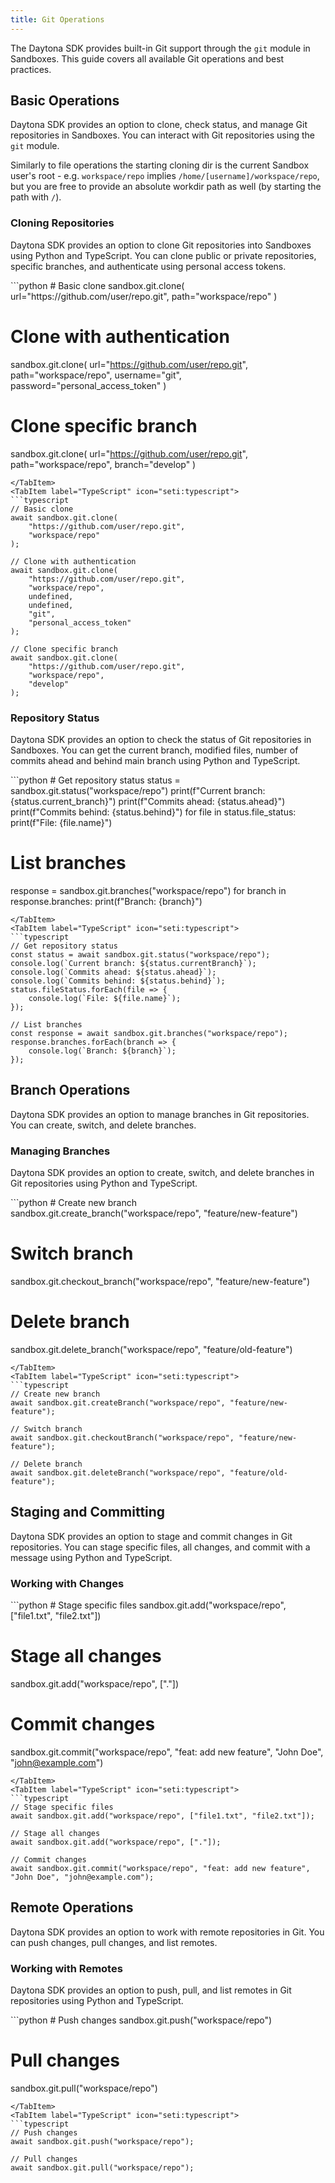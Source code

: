 ```yaml
---
title: Git Operations
---
```



The Daytona SDK provides built-in Git support through the `git` module in Sandboxes. This guide covers all available Git operations and best practices.

## Basic Operations

Daytona SDK provides an option to clone, check status, and manage Git repositories in Sandboxes. You can interact with Git repositories using the `git` module.

Similarly to file operations the starting cloning dir is the current Sandbox user's root - e.g. `workspace/repo` implies `/home/[username]/workspace/repo`, but you are free to provide an absolute workdir path as well (by starting the path with `/`).

### Cloning Repositories

Daytona SDK provides an option to clone Git repositories into Sandboxes using Python and TypeScript. You can clone public or private repositories, specific branches, and authenticate using personal access tokens.

<Tabs>
<TabItem label="Python" icon="seti:python">
```python
# Basic clone
sandbox.git.clone(
    url="https://github.com/user/repo.git",
    path="workspace/repo"
)

# Clone with authentication

sandbox.git.clone(
    url="https://github.com/user/repo.git",
    path="workspace/repo",
    username="git",
    password="personal_access_token"
)

# Clone specific branch

sandbox.git.clone(
    url="https://github.com/user/repo.git",
    path="workspace/repo",
    branch="develop"
)

```
</TabItem>
<TabItem label="TypeScript" icon="seti:typescript">
```typescript
// Basic clone
await sandbox.git.clone(
    "https://github.com/user/repo.git",
    "workspace/repo"
);

// Clone with authentication
await sandbox.git.clone(
    "https://github.com/user/repo.git",
    "workspace/repo",
    undefined,
    undefined,
    "git",
    "personal_access_token"
);

// Clone specific branch
await sandbox.git.clone(
    "https://github.com/user/repo.git",
    "workspace/repo",
    "develop"
);
```

</TabItem>
</Tabs>

### Repository Status

Daytona SDK provides an option to check the status of Git repositories in Sandboxes. You can get the current branch, modified files, number of commits ahead and behind main branch using Python and TypeScript.

<Tabs>
<TabItem label="Python" icon="seti:python">
```python
# Get repository status
status = sandbox.git.status("workspace/repo")
print(f"Current branch: {status.current_branch}")
print(f"Commits ahead: {status.ahead}")
print(f"Commits behind: {status.behind}")
for file in status.file_status:
    print(f"File: {file.name}")

# List branches

response = sandbox.git.branches("workspace/repo")
for branch in response.branches:
    print(f"Branch: {branch}")

```
</TabItem>
<TabItem label="TypeScript" icon="seti:typescript">
```typescript
// Get repository status
const status = await sandbox.git.status("workspace/repo");
console.log(`Current branch: ${status.currentBranch}`);
console.log(`Commits ahead: ${status.ahead}`);
console.log(`Commits behind: ${status.behind}`);
status.fileStatus.forEach(file => {
    console.log(`File: ${file.name}`);
});

// List branches
const response = await sandbox.git.branches("workspace/repo");
response.branches.forEach(branch => {
    console.log(`Branch: ${branch}`);
});
```

</TabItem>
</Tabs>

## Branch Operations

Daytona SDK provides an option to manage branches in Git repositories. You can create, switch, and delete branches.

### Managing Branches

Daytona SDK provides an option to create, switch, and delete branches in Git repositories using Python and TypeScript.

<Tabs>
<TabItem label="Python" icon="seti:python">
```python
# Create new branch
sandbox.git.create_branch("workspace/repo", "feature/new-feature")

# Switch branch

sandbox.git.checkout_branch("workspace/repo", "feature/new-feature")

# Delete branch

sandbox.git.delete_branch("workspace/repo", "feature/old-feature")

```
</TabItem>
<TabItem label="TypeScript" icon="seti:typescript">
```typescript
// Create new branch
await sandbox.git.createBranch("workspace/repo", "feature/new-feature");

// Switch branch
await sandbox.git.checkoutBranch("workspace/repo", "feature/new-feature");

// Delete branch
await sandbox.git.deleteBranch("workspace/repo", "feature/old-feature");
```

</TabItem>
</Tabs>

## Staging and Committing

Daytona SDK provides an option to stage and commit changes in Git repositories. You can stage specific files, all changes, and commit with a message using Python and TypeScript.

### Working with Changes

<Tabs>
<TabItem label="Python" icon="seti:python">
```python
# Stage specific files
sandbox.git.add("workspace/repo", ["file1.txt", "file2.txt"])

# Stage all changes

sandbox.git.add("workspace/repo", ["."])

# Commit changes

sandbox.git.commit("workspace/repo", "feat: add new feature", "John Doe", "john@example.com")

```
</TabItem>
<TabItem label="TypeScript" icon="seti:typescript">
```typescript
// Stage specific files
await sandbox.git.add("workspace/repo", ["file1.txt", "file2.txt"]);

// Stage all changes
await sandbox.git.add("workspace/repo", ["."]);

// Commit changes
await sandbox.git.commit("workspace/repo", "feat: add new feature", "John Doe", "john@example.com");
```

</TabItem>
</Tabs>

## Remote Operations

Daytona SDK provides an option to work with remote repositories in Git. You can push changes, pull changes, and list remotes.

### Working with Remotes

Daytona SDK provides an option to push, pull, and list remotes in Git repositories using Python and TypeScript.

<Tabs>
<TabItem label="Python" icon="seti:python">
```python
# Push changes
sandbox.git.push("workspace/repo")

# Pull changes
sandbox.git.pull("workspace/repo")

```
</TabItem>
<TabItem label="TypeScript" icon="seti:typescript">
```typescript
// Push changes
await sandbox.git.push("workspace/repo");

// Pull changes
await sandbox.git.pull("workspace/repo");
```

</TabItem>
</Tabs>